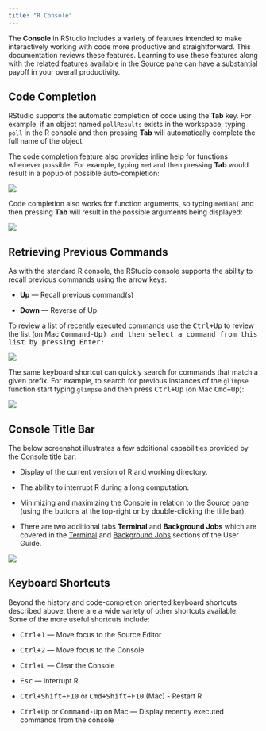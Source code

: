 ```yaml
---
title: "R Console"
---
```


The **Console** in RStudio includes a variety of features intended to make interactively working with code more productive and straightforward. This documentation reviews these features. Learning to use these features along with the related features available in the [Source](execution.html) pane can have a substantial payoff in your overall productivity.

## Code Completion

RStudio supports the automatic completion of code using the **Tab** key. For example, if an object named `pollResults` exists in the workspace, typing `poll` in the R console and then pressing **Tab** will automatically complete the full name of the object.

The code completion feature also provides inline help for functions whenever possible. For example, typing `med` and then pressing **Tab** would result in a popup of possible auto-completion:

![](images/console-completion.png){fig-alt="A screenshot of the RStudio console displaying tab-completion of the median function."}

Code completion also works for function arguments, so typing `median(` and then pressing **Tab** will result in the possible arguments being displayed:

![](images/console-completion-args.png){fig-alt="Code completion of variables within the median function, displaying the 'x', 'na.rm' and '...' function arguments."}

## Retrieving Previous Commands

As with the standard R console, the RStudio console supports the ability to recall previous commands using the arrow keys:

-   **Up** --- Recall previous command(s)

-   **Down** --- Reverse of Up

To review a list of recently executed commands use the <kbd>Ctrl+Up</kbd> to review the list (on Mac <kbd>Command-Up<kbd>) and then select a command from this list by pressing <kbd>Enter</kbd>:

![](images/retrieve-console-commands.png){fig-alt="A screenshot of the history of commands executed in the RStudio console."}

The same keyboard shortcut can quickly search for commands that match a given prefix. For example, to search for previous instances of the `glimpse` function start typing `glimpse` and then press <kbd>Ctrl+Up</kbd>  (on Mac <kbd>Cmd+Up</kbd>):

![](images/previous-commands.png){fig-alt="A screenshot of the R console in RStudio, showing a filtered list of executed commands that match 'glimpse'"}

## Console Title Bar

The below screenshot illustrates a few additional capabilities provided by the Console title bar:

-   Display of the current version of R and working directory.

-   The ability to interrupt R during a long computation.

-   Minimizing and maximizing the Console in relation to the Source pane (using the buttons at the top-right or by double-clicking the title bar).

- There are two additional tabs **Terminal** and **Background Jobs** which are covered in the [Terminal](../tools/terminal.html) and [Background Jobs](../tools/jobs.html) sections of the User Guide.

![](images/console-buttons.png){fig-alt="A screenshot of R console menu bar, showing the red 'stopsign' indicating the ability to stop the currently executed R code"}

## Keyboard Shortcuts

Beyond the history and code-completion oriented keyboard shortcuts described above, there are a wide variety of other shortcuts available. Some of the more useful shortcuts include:

-   <kbd>Ctrl+1</kbd> --- Move focus to the Source Editor

-   <kbd>Ctrl+2</kbd> --- Move focus to the Console

-   <kbd>Ctrl+L</kbd> --- Clear the Console

-   <kbd>Esc</kbd> --- Interrupt R

-   <kbd>Ctrl+Shift+F10</kbd> or <kbd>Cmd+Shift+F10</kbd> (Mac) - Restart R

-   <kbd>Ctrl+Up</kbd> or <kbd>Command-Up</kbd> on Mac --- Display recently executed commands from the console
